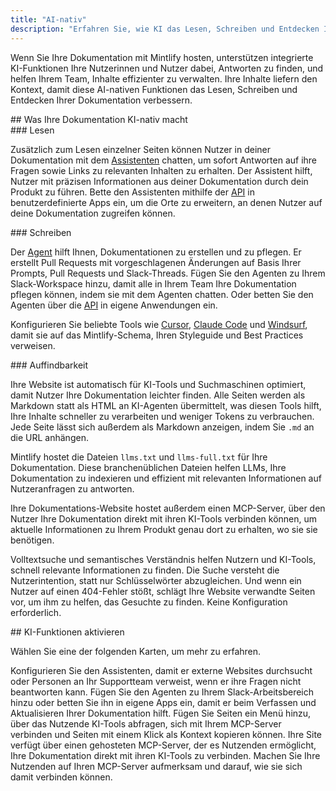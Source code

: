 ```yaml
---
title: "AI-nativ"
description: "Erfahren Sie, wie KI das Lesen, Schreiben und Entdecken Ihrer Dokumentation verbessert"
---
```


Wenn Sie Ihre Dokumentation mit Mintlify hosten, unterstützen integrierte KI-Funktionen Ihre Nutzerinnen und Nutzer dabei, Antworten zu finden, und helfen Ihrem Team, Inhalte effizienter zu verwalten. Ihre Inhalte liefern den Kontext, damit diese AI-nativen Funktionen das Lesen, Schreiben und Entdecken Ihrer Dokumentation verbessern.

<div id="what-makes-your-documentation-ai-native">
  ## Was Ihre Dokumentation KI-nativ macht
</div>

<div id="reading">
  ### Lesen
</div>

Zusätzlich zum Lesen einzelner Seiten können Nutzer in deiner Dokumentation mit dem [Assistenten](/de/ai/assistant) chatten, um sofort Antworten auf ihre Fragen sowie Links zu relevanten Inhalten zu erhalten. Der Assistent hilft, Nutzer mit präzisen Informationen aus deiner Dokumentation durch dein Produkt zu führen. Bette den Assistenten mithilfe der [API](api-reference/assistant/create-assistant-message) in benutzerdefinierte Apps ein, um die Orte zu erweitern, an denen Nutzer auf deine Dokumentation zugreifen können.

<div id="writing">
  ### Schreiben
</div>

Der [Agent](/de/ai/agent) hilft Ihnen, Dokumentationen zu erstellen und zu pflegen. Er erstellt Pull Requests mit vorgeschlagenen Änderungen auf Basis Ihrer Prompts, Pull Requests und Slack-Threads. Fügen Sie den Agenten zu Ihrem Slack-Workspace hinzu, damit alle in Ihrem Team Ihre Dokumentation pflegen können, indem sie mit dem Agenten chatten. Oder betten Sie den Agenten über die [API](/de/api-reference/agent/create-agent-job) in eigene Anwendungen ein.

Konfigurieren Sie beliebte Tools wie [Cursor](/de/guides/cursor), [Claude Code](/de/guides/claude-code) und [Windsurf](/de/guides/windsurf), damit sie auf das Mintlify-Schema, Ihren Styleguide und Best Practices verweisen.

<div id="discovering">
  ### Auffindbarkeit
</div>

Ihre Website ist automatisch für KI-Tools und Suchmaschinen optimiert, damit Nutzer Ihre Dokumentation leichter finden. Alle Seiten werden als Markdown statt als HTML an KI-Agenten übermittelt, was diesen Tools hilft, Ihre Inhalte schneller zu verarbeiten und weniger Tokens zu verbrauchen. Jede Seite lässt sich außerdem als Markdown anzeigen, indem Sie `.md` an die URL anhängen.

Mintlify hostet die Dateien `llms.txt` und `llms-full.txt` für Ihre Dokumentation. Diese branchenüblichen Dateien helfen LLMs, Ihre Dokumentation zu indexieren und effizient mit relevanten Informationen auf Nutzeranfragen zu antworten.

Ihre Dokumentations-Website hostet außerdem einen MCP-Server, über den Nutzer Ihre Dokumentation direkt mit ihren KI-Tools verbinden können, um aktuelle Informationen zu Ihrem Produkt genau dort zu erhalten, wo sie sie benötigen.

Volltextsuche und semantisches Verständnis helfen Nutzern und KI-Tools, schnell relevante Informationen zu finden. Die Suche versteht die Nutzerintention, statt nur Schlüsselwörter abzugleichen. Und wenn ein Nutzer auf einen 404-Fehler stößt, schlägt Ihre Website verwandte Seiten vor, um ihm zu helfen, das Gesuchte zu finden. Keine Konfiguration erforderlich.

<div id="enable-ai-features">
  ## KI-Funktionen aktivieren
</div>

Wählen Sie eine der folgenden Karten, um mehr zu erfahren.

<CardGroup cols={2}>
  <Card title="Assistent" icon="bot-message-square" href="/de/ai/assistant">
    Konfigurieren Sie den Assistenten, damit er externe Websites durchsucht oder Personen an Ihr Supportteam verweist, wenn er ihre Fragen nicht beantworten kann.
  </Card>

  <Card title="Agent" icon="pen-line" href="/de/ai/agent">
    Fügen Sie den Agenten zu Ihrem Slack-Arbeitsbereich hinzu oder betten Sie ihn in eigene Apps ein, damit er beim Verfassen und Aktualisieren Ihrer Dokumentation hilft.
  </Card>

  <Card title="Kontextmenü" icon="sparkles" href="/de/ai/contextual-menu">
    Fügen Sie Seiten ein Menü hinzu, über das Nutzende KI-Tools abfragen, sich mit Ihrem MCP-Server verbinden und Seiten mit einem Klick als Kontext kopieren können.
  </Card>

  <Card title="MCP-Integration" icon="plug" href="/de/ai/model-context-protocol">
    Ihre Site verfügt über einen gehosteten MCP-Server, der es Nutzenden ermöglicht, Ihre Dokumentation direkt mit ihren KI-Tools zu verbinden. Machen Sie Ihre Nutzenden auf Ihren MCP-Server aufmerksam und darauf, wie sie sich damit verbinden können.
  </Card>
</CardGroup>